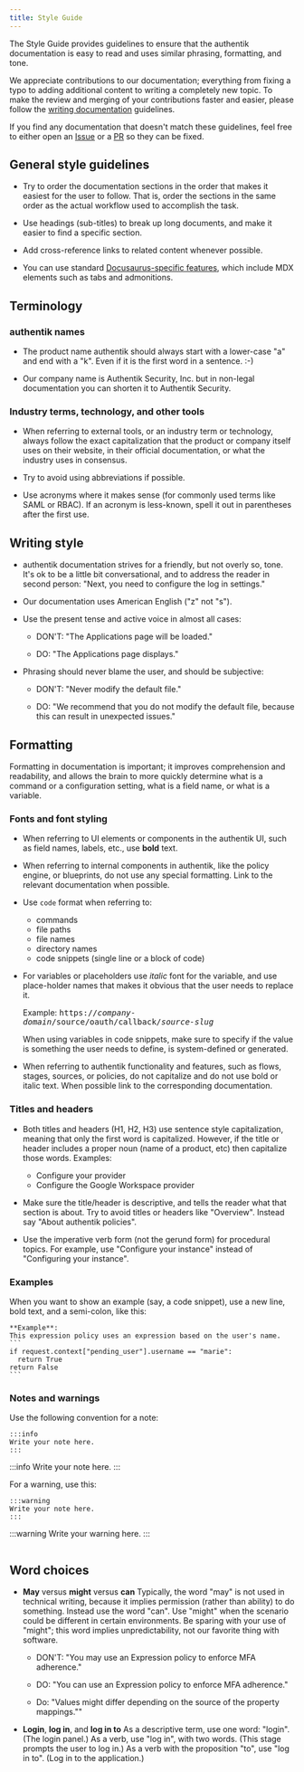 ```yaml
---
title: Style Guide
---
```


The Style Guide provides guidelines to ensure that the authentik documentation is easy to read and uses similar phrasing, formatting, and tone.

We appreciate contributions to our documentation; everything from fixing a typo to adding additional content to writing a completely new topic. To make the review and merging of your contributions faster and easier, please follow the [writing documentation](./writing-documentation.md) guidelines.

If you find any documentation that doesn't match these guidelines, feel free to either open an [Issue](https://github.com/goauthentik/authentik/issues) or a [PR](https://github.com/goauthentik/authentik/pulls) so they can be fixed.

## General style guidelines

- Try to order the documentation sections in the order that makes it easiest for the user to follow. That is, order the sections in the same order as the actual workflow used to accomplish the task.

- Use headings (sub-titles) to break up long documents, and make it easier to find a specific section.

- Add cross-reference links to related content whenever possible.

- You can use standard [Docusaurus-specific features](https://docusaurus.io/docs/next/markdown-features), which include MDX elements such as tabs and admonitions.

## Terminology

### authentik names

- The product name authentik should always start with a lower-case "a" and end with a "k". Even if it is the first word in a sentence. :-)

- Our company name is Authentik Security, Inc. but in non-legal documentation you can shorten it to Authentik Security.

### Industry terms, technology, and other tools

- When referring to external tools, or an industry term or technology, always follow the exact capitalization that the product or company itself uses on their website, in their official documentation, or what the industry uses in consensus.

- Try to avoid using abbreviations if possible.

- Use acronyms where it makes sense (for commonly used terms like SAML or RBAC). If an acronym is less-known, spell it out in parentheses after the first use.

## Writing style

- authentik documentation strives for a friendly, but not overly so, tone. It's ok to be a little bit conversational, and to address the reader in second person: "Next, you need to configure the log in settings."

- Our documentation uses American English ("z" not "s").

- Use the present tense and active voice in almost all cases:

    - DON'T: "The Applications page will be loaded."

    - DO: "The Applications page displays."

- Phrasing should never blame the user, and should be subjective:

    - DON'T: "Never modify the default file."

    - DO: "We recommend that you do not modify the default file, because this can result in unexpected issues."

## Formatting

Formatting in documentation is important; it improves comprehension and readability, and allows the brain to more quickly determine what is a command or a configuration setting, what is a field name, or what is a variable.

### Fonts and font styling

- When referring to UI elements or components in the authentik UI, such as field names, labels, etc., use **bold** text.

- When referring to internal components in authentik, like the policy engine, or blueprints, do not use any special formatting. Link to the relevant documentation when possible.

- Use `code` format when referring to:

    - commands
    - file paths
    - file names
    - directory names
    - code snippets (single line or a block of code)

- For variables or placeholders use _italic_ font for the variable, and use place-holder names that makes it obvious that the user needs to replace it.

    Example: <kbd>https://<em>company-domain</em>/source/oauth/callback/<em>source-slug</em></kbd>

    When using variables in code snippets, make sure to specify if the value is something the user needs to define, is system-defined or generated.

- When referring to authentik functionality and features, such as flows, stages, sources, or policies, do not capitalize and do not use bold or italic text. When possible link to the corresponding documentation.

### Titles and headers

- Both titles and headers (H1, H2, H3) use sentence style capitalization, meaning that only the first word is capitalized. However, if the title or header includes a proper noun (name of a product, etc) then capitalize those words.
  Examples:

    - Configure your provider
    - Configure the Google Workspace provider

- Make sure the title/header is descriptive, and tells the reader what that section is about. Try to avoid titles or headers like "Overview". Instead say "About authentik policies".

- Use the imperative verb form (not the gerund form) for procedural topics. For example, use "Configure your instance" instead of "Configuring your instance".

### Examples

When you want to show an example (say, a code snippet), use a new line, bold text, and a semi-colon, like this:

    **Example**:
    This expression policy uses an expression based on the user's name.
    ```
    if request.context["pending_user"].username == "marie":
      return True
    return False
    ```

### Notes and warnings

Use the following convention for a note:

```
:::info
Write your note here.
:::
```

:::info
Write your note here.
:::

For a warning, use this:

```
:::warning
Write your note here.
:::
```

:::warning
Write your warning here.
:::

```

```

## Word choices

- **May** versus **might** versus **can**
  Typically, the word "may" is not used in technical writing, because it implies permission (rather than ability) to do something. Instead use the word "can". Use "might" when the scenario could be different in certain environments. Be sparing with your use of "might"; this word implies unpredictability, not our favorite thing with software.

    - DON'T: "You may use an Expression policy to enforce MFA adherence."

    - DO: "You can use an Expression policy to enforce MFA adherence."

    - Do: "Values might differ depending on the source of the property mappings.""

- **Login**, **log in**, and **log in to**
  As a descriptive term, use one word: "login". (The login panel.)
  As a verb, use "log in", with two words. (This stage prompts the user to log in.)
  As a verb with the proposition "to", use "log in to". (Log in to the application.)
